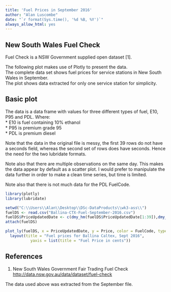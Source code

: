 ```yaml
---
title: 'Fuel Prices in September 2016'
author: "Alan Luscombe"
date: "`r format(Sys.time(), '%d %B, %Y')`"
always_allow_html: yes
---
```

## New South Wales Fuel Check

Fuel Check is a NSW Government supplied open dataset [1].

The following plot makes use of Plotly to present the data.  
The complete data set shows fuel prices for service stations in New South Wales in September.  
The plot shows data extracted for only one service station for simplicity.  


## Basic plot

The data is a data frame with values for three different types of fuel, E10, P95 and PDL.
Where:  
* E10 is fuel containing 10% ethanol  
* P95 is premium grade 95  
* PDL is premium diesel  

Note that the data in the original file is messy, the first 39 rows do not have a seconds field, whereas the second set of rows does have seconds. Hence the need for the two lubridate formats.

Note also that there are multiple observations on the same day.  This makes the data appear by default as a scatter plot.  I would prefer to manipulate the data further in order to make a clean time series, but time is limited.

Note also that there is not much data for the PDL FuelCode.

```r
library(plotly)
library(lubridate)

setwd("C:\\Users\\Alan\\Desktop\\DSc-DataProducts\\wk3-ass\\")
fuelDS <- read.csv("Ballina-CTX-Fuel-September-2016.csv")
fuelDS$PriceUpdatedDate <- c(dmy_hm(fuelDS$PriceUpdatedDate[1:39]),dmy_hms(fuelDS$PriceUpdatedDate[40:91]))
attach(fuelDS)

plot_ly(fuelDS, x = PriceUpdatedDate, y = Price, color = FuelCode, type = "scatter") %>%
  layout(title = "Fuel prices for Ballina Caltex, Sept 2016",
           yaxis = list(title = "Fuel Price in cents"))
```

## References
1. New South Wales Government Fair Trading Fuel Check
[http://data.nsw.gov.au/data/dataset/fuel-check](http://data.nsw.gov.au/data/dataset/fuel-check)

The data used above was extracted from the September file.